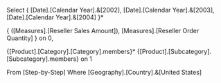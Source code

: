 Select 
{	[Date].[Calendar Year].&[2002],
	[Date].[Calendar Year].&[2003],
	[Date].[Calendar Year].&[2004]	}*

{	([Measures].[Reseller Sales Amount]),
	[Measures].[Reseller Order Quantity]	} on 0,




{[Product].[Category].[Category].members}*
{[Product].[Subcategory].[Subcategory].members}
 on 1 

From [Step-by-Step]
Where [Geography].[Country].&[United States]
